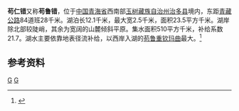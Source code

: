 {{Infobox_lake
 |湖泊名稱 =苟仁错
 |湖泊照片 = 
 |湖泊照片標題 = 
 |測深圖 =
 |測深圖標題 =
 |湖泊所在地 = [[中国|中国]][[青海省|青海省]]
 |座標 = {{coord |34|36|N|92|28|E|display=inline,title|scale:500000_type:waterbody_region:CN}}
 |湖泊類別 = 咸水湖
 |流入 =[[苟鲁重钦玛曲|苟鲁重钦玛曲]]、[[桑恰曲|桑恰曲]]
 |流出 = 
 |集水區面積 =510 平方千米
 |集水區國家 =
 |湖泊長度 =12.1 千米
 |湖泊闊度 = 最大 3.5 千米<br />平均 1.94 千米
 |湖泊面積 =23.5 平方千米
 |平均深度 = 
 |最深深度 = 
 |水體體積 = 
 |湖水停留時間 =
 |湖岸線長度 =
 |海拔高度 = 4666 米
 |湖中島嶼 =
 |湖邊城鎮 =
}}
{{Location map
 |China Qinghai
 |mark=<!--dot-->Blue pog.svg
 |lat_deg=34|lat_min=36|lat_sec =
 |lon_deg=92|lon_min=28|lon_sec =
 |caption=苟仁错在[[青海省|青海省]]的位置。
 |position=right
 |width=300
 |float=right
}}
'''苟仁错'''又称'''苟鲁错'''，位于[[中国|中国]][[青海省|青海省]]西南部[[玉树藏族自治州|玉树藏族自治州]][[治多县|治多县]]境内，东距[[青藏公路|青藏公路]]84道班28千米。湖泊长12.1千米，最大宽2.5千米，面积23.5平方千米。湖岸除北部较陡峭，其余为宽阔的山麓倾斜平原。集水面积510平方千米，补给系数21.7。湖水主要依靠地表径流补给，以西岸入湖的[[苟鲁重钦玛曲|苟鲁重钦玛曲]]最大。<ref>{{cite book zh |author=王苏民 窦鸿身 |title=中国湖泊志 |format=M |edition=1 |location=北京 |publisher=科学出版社 |date=1998年|pages=496页|id= ISBN 7-03-006706-1}}</ref>
==参考资料==
{{reflist}}
[[Category:青海湖泊|G]]
[[Category:治多县|G]]